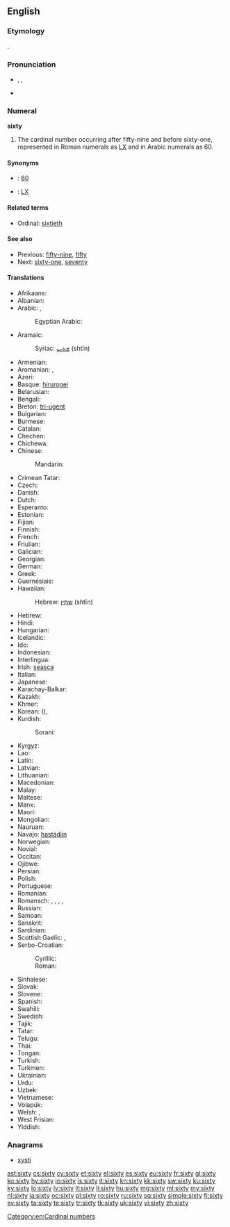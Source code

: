 ==English==

===Etymology===
{{etyl|ang}} {{term|sixtig|sixtiġ|lang=ang|sc=Latinx}}.

===Pronunciation===
* {{enPR|sĭks'tē}}, {{IPA|/ˈsɪksti/}}, {{X-SAMPA|/"sIksti/}}
* {{audio|en-us-sixty.ogg|Audio (US)}}

===Numeral===
'''sixty'''

# The cardinal number occurring after fifty-nine and before sixty-one, represented in Roman numerals as [[LX]] and in Arabic numerals as 60.

====Synonyms====
* {{w|Arabic numerals}}: [[60]]
* {{w|Roman numerals}}: [[LX]]

====Related terms====
* Ordinal: [[sixtieth]]

====See also====
* Previous: [[fifty-nine]], [[fifty]]
* Next: [[sixty-one]], [[seventy]]

====Translations====
{{trans-top|cardinal number}}
* Afrikaans: {{t-|af|sestig}}
* Albanian: {{t-|sq|gjashtëdhjetë}}
* Arabic: {{t-|ar|ستين|tr=sittīn|alt=سِتِّينَ|sc=Arab}}, {{qualifier|only nominative, formal}} {{t-|ar|ستون|tr=sittūn|alt=سِتُّونَ|sc=Arab}}
*: Egyptian Arabic: {{tø|arz|ستين|tr=sittīn|sc=Arab|xs=Egyptian Arabic}}
* Aramaic:
*: Syriac: [[ܫܬܝܢ]] (shtīn) {{c}}
* Armenian: {{t-|hy|վաթսուն|tr=vat'sun}}
* Aromanian: {{t|rup|shaidzãts}}, {{t|rup|shaidzãtsi}}
* Azeri: {{t+|az|altmış}}
* Basque: [[hirurogei]]
* Belarusian: {{t-|be|шэсцьдзесят|tr=šescʹdzesját|sc=Cyrl}}
* Bengali: {{t+|bn|ষাট|tr=shaţ|sc=Beng}}
* Breton: [[tri-ugent]]
* Bulgarian: {{t-|bg|шестдесет|tr=šestdeset|sc=Cyrl}}
* Burmese: {{t-|my|ခြောက်ဆယ်|tr=chaukhsè|sc=Mymr}}
* Catalan: {{t+|ca|seixanta}}
* Chechen: {{tø|ce|кхузткъа|tr=quztqha}}
* Chichewa: {{tø|ny|makumi asanu n'limodzi}}
* Chinese:
*: Mandarin: {{t|zh|六十|tr=liùshí|sc=Hani}}
* Crimean Tatar: {{tø|crh|altmış}}
* Czech: {{t+|cs|šedesát}}
* Danish: {{t+|da|tres}}
* Dutch: {{t+|nl|zestig|f}}
* Esperanto: {{t-|eo|sesdek|xs=Esperanto}}
* Estonian: {{t-|et|kuuskümmend}}
* Fijian: {{t|fj|ono saga vulu}}
* Finnish: {{t-|fi|kuusikymmentä}}
* French: {{t+|fr|soixante|m}}
* Friulian: {{t|fur|sessante}}
* Galician: {{t+|gl|sesenta|xs=Galician}}
* Georgian: {{t-|ka|სამოთსი|tr=samot'si|sc=Geor}}
* German: {{t+|de|sechzig|f}}
* Greek: {{t+|el|εξήντα|tr=exínda|sc=Grek}}
* Guernésiais: {{tø|roa-grn|sessànte}}
* Hawaiian: {{tø|haw|kanaono}}
*: Hebrew: [[שתין]] (shtīn) {{c}}
* Hebrew: {{t-|he|שישים|m|f|tr=shishím|alt=שִׁשִּׁים|sc=Hebr}}
* Hindi: {{t+|hi|साठ|tr=sāṭh|sc=Deva}}
* Hungarian: {{t+|hu|hatvan}}
* Icelandic: {{t+|is|sextíu}}
* Ido: {{t+|io|sisadek|xs=Ido}}
* Indonesian: {{t+|id|enam puluh}}
* Interlingua: {{t-|ia|sexanta}}
* Irish: [[seasca]]
* Italian: {{t+|it|sessanta}}
* Japanese: {{t+|ja|六十|tr=ろくじゅう, rokujū, むそ, muso|sc=Jpan}}
* Karachay-Balkar: {{tø|krc|алтмыш|tr=altmış|sc=Cyrl}}
* Kazakh: {{t|kk|алпыс|tr=alpıs|sc=Cyrl}}
* Khmer: {{t+|km|ហុកសិប|tr=hok səp|sc=Khmr}}
* Korean: {{t+|ko|육십|tr=yuksip|sc=Kore}} ({{t+|ko|六十|sc=Kore}}), {{t+|ko|예순|tr=yesun|sc=Kore}}
* Kurdish:
*: Sorani: {{t|ku|شه‌ست}}
{{trans-mid}}
* Kyrgyz: {{t+|ky|алтымыш|tr=altımış|sc=Cyrl}}
* Lao: {{t-|lo|ຫົກສິບ|tr=hók síp|sc=Laoo}}
* Latin: {{t-|la|sexaginta}}
* Latvian: {{t+|lv|sešdesmit}}
* Lithuanian: {{t+|lt|šešiasdešimt}}
* Macedonian: {{t-|mk|шеесет|tr=šéeset}}
* Malay: {{t-|ms|enam puluh}}
* Maltese: {{t-|mt|sittin}}
* Manx: {{t-|gv|tree feed}}
* Maori: {{t|mi|ono tekau}}
* Mongolian: {{t-|mn|жар|tr=žar|sc=Cyrl}}
* Nauruan: {{t|na|añama|sc=Knda}}
* Navajo: [[hastą́diin]]
* Norwegian: {{t+|no|seksti}}
* Novial: {{tø|nov|sixanti}}
* Occitan: {{t|oc|seissanta}}
* Ojibwe: {{tø|oj|ningodwaasimidana}}
* Persian: {{t+|fa|شصت|tr=šast|xs=Persian}}
* Polish: {{t+|pl|sześćdziesiąt}}
* Portuguese: {{t+|pt|sessenta}}
* Romanian: {{t+|ro|șaizeci}}
* Romansch: {{t|rm|sessanta}}, {{t|rm|sissonta}}, {{t|rm|sissànta}}, {{t|rm|sesaunta}}, {{t|rm|sesanta}}
* Russian: {{t+|ru|шестьдесят|tr=šestʹdesját|sc=Cyrl}}
* Samoan: {{t|sm|onogafulu}}
* Sanskrit: {{t-|sa|षष्टि|tr=ṣaṣṭi}}
* Sardinian: {{t|sc|sessanta}}
* Scottish Gaelic: {{qualifier|old system}} {{t-|gd|trì|xs=Scottish Gaelic}} {{t-|gd|fichead|xs=Scottish Gaelic}}, {{qualifier|new system}} {{t-|gd|seasgad|xs=Scottish Gaelic}}
* Serbo-Croatian:
*: Cyrillic: {{t-|sh|шездесет}}
*: Roman: {{t-|sh|šezdeset}}
* Sinhalese: {{t-|si|හැට|tr=hata|sc=Sinh}}
* Slovak: {{t-|sk|šesťdesiat}}
* Slovene: {{t+|sl|šestdeset}}
* Spanish: {{t+|es|sesenta}}
* Swahili: {{t+|sw|sitini|xs=Swahili}}
* Swedish: {{t+|sv|sextio}}
* Tajik: {{t-|tg|шаст|tr=šast|sc=Cyrl}}
* Tatar: {{t+|tt|алтмыш|tr=altmış|sc=Cyrl}}
* Telugu: {{t+|te|అరవై|tr=aravai}}
* Thai: {{t-|th|หกสิบ|tr=hòk sìp|sc=Thai}}
* Tongan: {{t|to|onogofulu}}
* Turkish: {{t+|tr|altmış}}
* Turkmen: {{t+|tk|altmyş}}
* Ukrainian: {{t-|uk|шiстьдесят|tr=šistʹdesját|sc=Cyrl}}
* Urdu: {{t-|ur|ساٹھ|tr=sāṭh|sc=ur-Arab}}
* Uzbek: {{t-|uz|oltmish}}
* Vietnamese: {{t+|vi|sáu mươi}}
* Volapük: {{t+|vo|mäldeg|xs=Volapük}}
* Welsh: {{t+|cy|trigain}} {{qualifier|vigesimal, traditional}}, {{t-|cy|chwe' deg}} {{qualifier|decimal}}
* West Frisian: {{t-|fy|sechstich}}
* Yiddish: {{t-|yi|זעכציק|tr=zekhtsik|sc=Hebr}}
{{trans-bottom}}

===Anagrams===
* [[xysti#English|xysti]]

[[Category:en:Cardinal numbers]]

[[ast:sixty]]
[[cs:sixty]]
[[cy:sixty]]
[[et:sixty]]
[[el:sixty]]
[[es:sixty]]
[[eu:sixty]]
[[fr:sixty]]
[[gl:sixty]]
[[ko:sixty]]
[[hy:sixty]]
[[io:sixty]]
[[is:sixty]]
[[it:sixty]]
[[kn:sixty]]
[[kk:sixty]]
[[sw:sixty]]
[[ku:sixty]]
[[ky:sixty]]
[[lo:sixty]]
[[lv:sixty]]
[[lt:sixty]]
[[li:sixty]]
[[hu:sixty]]
[[mg:sixty]]
[[ml:sixty]]
[[my:sixty]]
[[nl:sixty]]
[[ja:sixty]]
[[oc:sixty]]
[[pl:sixty]]
[[ro:sixty]]
[[ru:sixty]]
[[sq:sixty]]
[[simple:sixty]]
[[fi:sixty]]
[[sv:sixty]]
[[ta:sixty]]
[[te:sixty]]
[[tr:sixty]]
[[tk:sixty]]
[[uk:sixty]]
[[vi:sixty]]
[[zh:sixty]]